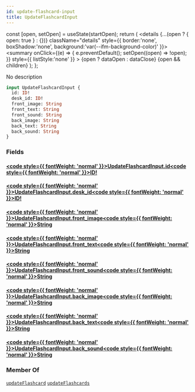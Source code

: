 ```yaml
---
id: update-flashcard-input
title: UpdateFlashcardInput
---
```









  const [open, setOpen] = useState(startOpen);
  return (
    <details {...(open ? { open: true } : {})} className="details" style={{ border:'none', boxShadow:'none', background:'var(--ifm-background-color)' }}>
      <summary
        onClick={(e) => {
          e.preventDefault();
          setOpen((open) => !open);
        }}
        style={{ listStyle:'none' }}
      >
      {open ? dataOpen : dataClose}
      </summary>
      {open && children}
    </details>
  );
};








No description


```graphql
input UpdateFlashcardInput {
  id: ID!
  desk_id: ID!
  front_image: String
  front_text: String
  front_sound: String
  back_image: String
  back_text: String
  back_sound: String
}
```




### Fields

#### [<code style={{ fontWeight: 'normal' }}>UpdateFlashcardInput.<b>id</b></code>](#)<Bullet />[<code style={{ fontWeight: 'normal' }}><b>ID!</b></code>](/main-backend-service/graphql/🧠🔍introspection/types/scalars/id.mdx) <Badge class="badge badge--secondary badge--non_null" text="non-null"/> <Badge class="badge badge--secondary " text="scalar"/> 



#### [<code style={{ fontWeight: 'normal' }}>UpdateFlashcardInput.<b>desk_id</b></code>](#)<Bullet />[<code style={{ fontWeight: 'normal' }}><b>ID!</b></code>](/main-backend-service/graphql/🧠🔍introspection/types/scalars/id.mdx) <Badge class="badge badge--secondary badge--non_null" text="non-null"/> <Badge class="badge badge--secondary " text="scalar"/> 



#### [<code style={{ fontWeight: 'normal' }}>UpdateFlashcardInput.<b>front_image</b></code>](#)<Bullet />[<code style={{ fontWeight: 'normal' }}><b>String</b></code>](/main-backend-service/graphql/🧠🔍introspection/types/scalars/string.mdx) <Badge class="badge badge--secondary " text="scalar"/> 



#### [<code style={{ fontWeight: 'normal' }}>UpdateFlashcardInput.<b>front_text</b></code>](#)<Bullet />[<code style={{ fontWeight: 'normal' }}><b>String</b></code>](/main-backend-service/graphql/🧠🔍introspection/types/scalars/string.mdx) <Badge class="badge badge--secondary " text="scalar"/> 



#### [<code style={{ fontWeight: 'normal' }}>UpdateFlashcardInput.<b>front_sound</b></code>](#)<Bullet />[<code style={{ fontWeight: 'normal' }}><b>String</b></code>](/main-backend-service/graphql/🧠🔍introspection/types/scalars/string.mdx) <Badge class="badge badge--secondary " text="scalar"/> 



#### [<code style={{ fontWeight: 'normal' }}>UpdateFlashcardInput.<b>back_image</b></code>](#)<Bullet />[<code style={{ fontWeight: 'normal' }}><b>String</b></code>](/main-backend-service/graphql/🧠🔍introspection/types/scalars/string.mdx) <Badge class="badge badge--secondary " text="scalar"/> 



#### [<code style={{ fontWeight: 'normal' }}>UpdateFlashcardInput.<b>back_text</b></code>](#)<Bullet />[<code style={{ fontWeight: 'normal' }}><b>String</b></code>](/main-backend-service/graphql/🧠🔍introspection/types/scalars/string.mdx) <Badge class="badge badge--secondary " text="scalar"/> 



#### [<code style={{ fontWeight: 'normal' }}>UpdateFlashcardInput.<b>back_sound</b></code>](#)<Bullet />[<code style={{ fontWeight: 'normal' }}><b>String</b></code>](/main-backend-service/graphql/🧠🔍introspection/types/scalars/string.mdx) <Badge class="badge badge--secondary " text="scalar"/> 







### Member Of

[`updateFlashcard`](/main-backend-service/graphql/🧠🔍introspection/operations/mutations/update-flashcard.mdx)  <Badge class="badge badge--secondary badge--relation" text="mutation"/><Bullet />[`updateFlashcards`](/main-backend-service/graphql/🧠🔍introspection/operations/mutations/update-flashcards.mdx)  <Badge class="badge badge--secondary badge--relation" text="mutation"/>
